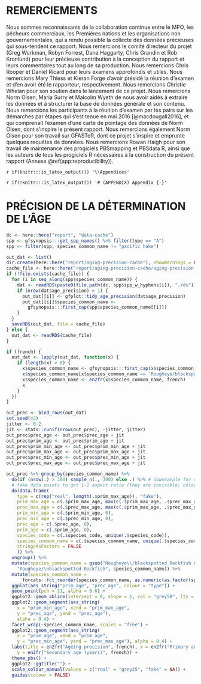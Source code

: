 \clearpage

# REMERCIEMENTS

Nous sommes reconnaissants de la collaboration continue entre le MPO, les pêcheurs commerciaux, les Premières nations et les organisations non gouvernementales, qui a rendu possible la collecte des données précieuses qui sous-tendent ce rapport. Nous remercions le comité directeur du projet (Greg Workman, Robyn Forrest, Dana Haggarty, Chris Grandin et Rob Kronlund) pour leur précieuse contribution à la conception du rapport et leurs commentaires tout au long de sa production. Nous remercions Chris Rooper et Daniel Ricard pour leurs examens approfondis et utiles. Nous remercions Mary Thiess et Kieran Forge d’avoir présidé la réunion d’examen et d’en avoir été le rapporteur, respectivement. Nous remercions Christie Whelan pour son soutien dans le lancement de ce projet. Nous remercions Norm Olsen, Maria Surry et Malcolm Wyeth de nous avoir aidés à extraire les données et à structurer la base de données générale et son contenu. Nous remercions les participants à la réunion d’examen par les pairs sur les démarches par étapes qui s’est tenue en mai 2016 [@macdougall2016], et qui comprenait l’examen d’une carte de pointage des données de Norm Olsen, dont s’inspire le présent rapport. Nous remercions également Norm Olsen pour son travail sur GFASTeR, dont ce projet s’inspire et emprunte quelques requêtes de données. Nous remercions Rowan Haigh pour son travail de maintenance des progiciels PBSmapping et PBSdata R, ainsi que les auteurs de tous les progiciels R nécessaires à la construction du présent rapport (Annexe \@ref(app:reproducibility)).

\clearpage

`r if(knitr:::is_latex_output()) '\\Appendices'`

`r if(!knitr:::is_latex_output()) '# (APPENDIX) Appendix {-}'`

# PRÉCISION DE LA DÉTERMINATION DE L’ÂGE {#app:age-precision}

```r
dc <- here::here("report", "data-cache")
spp <- gfsynopsis:::get_spp_names() %>% filter(type == "A")
spp <- filter(spp, species_common_name != "pacific hake")

out_dat <- list()
dir.create(here::here("report/aging-precision-cache"), showWarnings = FALSE)
cache_file <- here::here("report/aging-precision-cache/aging-precision.rds")
if (!file.exists(cache_file)) {
  for (i in seq_along(spp$species_common_name)) {
    dat <- readRDS(paste0(file.path(dc, spp$spp_w_hyphens[i]), ".rds"))
    if (nrow(dat$age_precision) > 1) {
      out_dat[[i]] <- gfplot::tidy_age_precision(dat$age_precision)
      out_dat[[i]]$species_common_name <-
        gfsynopsis:::first_cap(spp$species_common_name[[i]])
    }
  }
  saveRDS(out_dat, file = cache_file)
} else {
  out_dat <- readRDS(cache_file)
}

if (french) {
  out_dat <- lapply(out_dat, function(x) {
    if (length(x) > 0) {
      x$species_common_name <- gfsynopsis:::first_cap(x$species_common_name)
      x$species_common_name[x$species_common_name == 'Rougheye/blackspotted Rockfish Complex'] <- 'Rougheye/Blackspotted Rockfish Complex'
      x$species_common_name <- en2fr(x$species_common_name, french)
      x
    }
  })
}
```

```r
out_prec <- bind_rows(out_dat)
set.seed(42)
jitter <- 0.2
jit <- stats::runif(nrow(out_prec), -jitter, jitter)
out_prec$prec_age <- out_prec$prec_age + jit
out_prec$prim_age <- out_prec$prim_age + jit
out_prec$prim_min_age <- out_prec$prim_min_age + jit
out_prec$prim_max_age <- out_prec$prim_max_age + jit
out_prec$prec_min_age <- out_prec$prec_min_age + jit
out_prec$prec_max_age <- out_prec$prec_max_age + jit

out_prec %>% group_by(species_common_name) %>%
  do(if (nrow(.) > 300) sample_n(., 300) else .) %>% # downsample for clarity
  # fake data points to get 1-1 aspect ratio (they are invisible; coloured NA):
  do(data.frame(
    type = c(rep("real", length(.$prim_max_age)), "fake"),
    prim_max_age = c(.$prim_max_age, max(c(.$prim_max_age, .$prec_max_age))),
    prec_max_age = c(.$prec_max_age, max(c(.$prim_max_age, .$prec_max_age))),
    prim_min_age = c(.$prim_min_age, 0),
    prec_min_age = c(.$prec_min_age, 0),
    prec_age = c(.$prec_age, 0),
    prim_age = c(.$prim_age, 0),
    species_code = c(.$species_code, unique(.$species_code)),
    species_common_name = c(.$species_common_name, unique(.$species_common_name)),
    stringsAsFactors = FALSE
    )) %>%
  ungroup() %>%
  mutate(species_common_name = gsub("Rougheye\\/blackspotted Rockfish Complex",
    "Rougheye/\nblackspotted Rockfish", species_common_name)) %>%
  mutate(species_common_name =
      forcats::fct_reorder(species_common_name, as.numeric(as.factor(species_code)))) %>%
  ggplot(aes_string("prim_age", "prec_age", colour = "type")) +
  geom_point(pch = 21, alpha = 0.6) +
  ggplot2::geom_abline(intercept = 0, slope = 1, col = "grey50", lty = 2) +
  ggplot2::geom_segment(aes_string(
    x = "prim_min_age", xend = "prim_max_age",
    y = "prec_age", yend = "prec_age"),
    alpha = 0.4) +
  facet_wrap(~species_common_name, scales = "free") +
  ggplot2::geom_segment(aes_string(
    x = "prim_age", xend = "prim_age",
    y = "prec_min_age", yend = "prec_max_age"), alpha = 0.4) +
  labs(title = en2fr("Ageing precision", french), x = en2fr("Primary age (years)", french),
    y = en2fr("Secondary age (years)", french)) +
  theme_pbs() +
  ggplot2::ggtitle("") +
  scale_colour_manual(values = c("real" = "grey25", "fake" = NA)) +
  guides(colour = FALSE)
```
